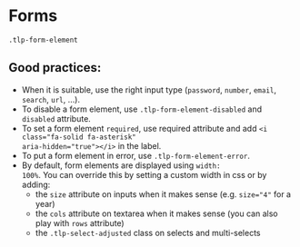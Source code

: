 
<Meta of={GoodPracticeStories}/>
<Story of={GoodPracticeStories.EmptyStory}></Story>

# Forms

<code>.tlp-form-element</code>

## Good practices:

- When it is suitable, use the right input type (<code>password</code>, <code>number</code>, <code>email</code>, <code>search</code>, <code>url</code>, …).
- To disable a form element, use <code>.tlp-form-element-disabled</code> and <code>disabled</code> attribute.
- To set a form element <code>required</code>, use required attribute and add <code>&lt;i class="fa-solid fa-asterisk" aria-hidden="true"&gt;&lt;/i&gt;</code> in the label.
- To put a form element in error, use <code>.tlp-form-element-error</code>.
- By default, form elements are displayed using <code>width: 100%</code>. You can override this by setting a custom width in css or by adding:
    - the <code>size</code> attribute on inputs when it makes sense (e.g. <code>size="4"</code> for a year)
    - the <code>cols</code> attribute on textarea when it makes sense (you can also play with <code>rows</code> attribute)
    - the <code>.tlp-select-adjusted</code> class on selects and multi-selects
